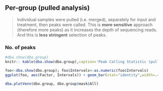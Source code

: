 
## Per-group (pulled analysis)
> Individual samples were pulled (i.e. merged), separately for input and treatment, then peaks were called.
> This is **more sensitive** approach (therefore more peaks) as it increases the depth of sequencing reads.
> And this is **less stringent** selection of peaks.

###  No. of peaks
```r
#dba.show(dbo.group)
knitr:: kable(dba.show(dbo.group),caption='Peak Calling Statistic (pulled analysis)')
```

```r
foo<-dba.show(dbo.group); foo$Intervals<-as.numeric(foo$Intervals)
ggplot(foo, aes(Factor, Intervals)) + geom_bar(stat="identity",width=.4,alpha=.7) + theme_bw()
```

```r
dba.plotVenn(dbo.group, dbo.group$mask$All)
```

